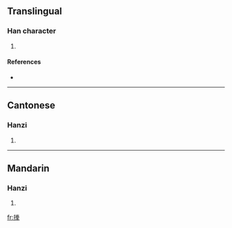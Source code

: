 ==Translingual==

===Han character===
{{Han char|rn=64|rad=手|as=10|sn=13|four=|canj=手火手手 (QFQQ)}}

# {{defn|Han|sort=手10}}

====References====
* {{Han ref|kx=0449.030|dkj=12544|hdz=31933.030|uh=643C|ud=25660}}

----

==Cantonese==

===Hanzi===
{{yue-hanzi|jyut=}}

# {{defn|Cantonese}}

----

==Mandarin==

===Hanzi===
{{cmn-hanzi|pin=[[quán]] ([[quan2]])|wg=ch'üan<sup>2</sup>}}

# {{defn|Mandarin}}

[[fr:搼]]